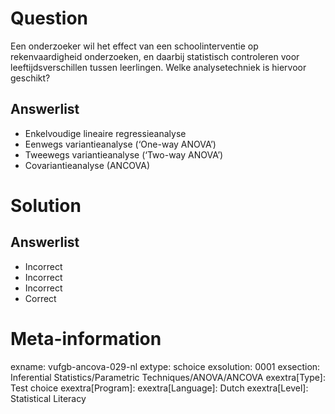 Question
========

Een onderzoeker wil het effect van een schoolinterventie op rekenvaardigheid onderzoeken, en daarbij statistisch controleren voor leeftijdsverschillen tussen leerlingen. Welke analysetechniek is hiervoor geschikt?
  
Answerlist
----------
* Enkelvoudige lineaire regressieanalyse
* Eenwegs variantieanalyse (‘One-way ANOVA’)
* Tweewegs variantieanalyse (‘Two-way ANOVA’)
* Covariantieanalyse (ANCOVA)

Solution
========

Answerlist
----------
* Incorrect
* Incorrect
* Incorrect
* Correct

Meta-information
================
exname: vufgb-ancova-029-nl
extype: schoice
exsolution: 0001
exsection: Inferential Statistics/Parametric Techniques/ANOVA/ANCOVA
exextra[Type]: Test choice
exextra[Program]: 
exextra[Language]: Dutch
exextra[Level]: Statistical Literacy
